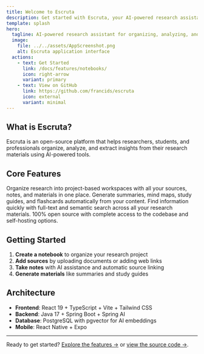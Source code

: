 ```yaml
---
title: Welcome to Escruta
description: Get started with Escruta, your AI-powered research assistant designed for students, researchers, and knowledge workers.
template: splash
hero:
  tagline: AI-powered research assistant for organizing, analyzing, and learning from knowledge.
  image:
    file: ../../assets/AppScreenshot.png
    alt: Escruta application interface
  actions:
    - text: Get Started
      link: /docs/features/notebooks/
      icon: right-arrow
      variant: primary
    - text: View on GitHub
      link: https://github.com/francids/escruta
      icon: external
      variant: minimal
---
```



## What is Escruta?

Escruta is an open-source platform that helps researchers, students, and professionals organize, analyze, and extract insights from their research materials using AI-powered tools.

## Core Features

<CardGrid>
  <Card title="Notebooks" icon="open-book">
    Organize research into project-based workspaces with all your sources, notes, and materials in one place.
  </Card>
  
  <Card title="AI Analysis" icon="rocket">
    Generate summaries, mind maps, study guides, and flashcards automatically from your content.
  </Card>
  
  <Card title="Smart Search" icon="magnifier">
    Find information quickly with full-text and semantic search across all your research materials.
  </Card>
  
  <Card title="Open Source" icon="github">
    100% open source with complete access to the codebase and self-hosting options.
  </Card>
</CardGrid>

## Getting Started

1. **Create a notebook** to organize your research project
2. **Add sources** by uploading documents or adding web links
3. **Take notes** with AI assistance and automatic source linking
4. **Generate materials** like summaries and study guides

## Architecture

- **Frontend**: React 19 + TypeScript + Vite + Tailwind CSS
- **Backend**: Java 17 + Spring Boot + Spring AI
- **Database**: PostgreSQL with pgvector for AI embeddings
- **Mobile**: React Native + Expo

---

Ready to get started? [Explore the features →](/docs/features/notebooks/) or [view the source code →](https://github.com/francids/escruta).